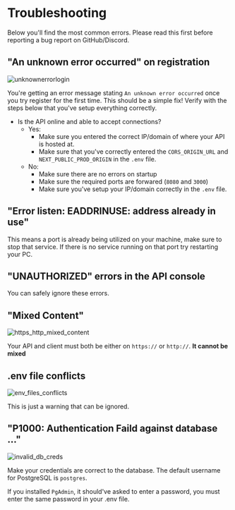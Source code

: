 # Troubleshooting

Below you'll find the most common errors. Please read this first before reporting a bug report on GitHub/Discord.

## "An unknown error occurred" on registration

![unknownerrorlogin](/unknownerrorlogin.png)

You're getting an error message stating `An unknown error occurred` once you try register for the first time. This should be a simple fix!
Verify with the steps below that you've setup everything correctly.

- Is the API online and able to accept connections?
  - Yes:
    - Make sure you entered the correct IP/domain of where your API is hosted at.
    - Make sure that you've correctly entered the `CORS_ORIGIN_URL` and `NEXT_PUBLIC_PROD_ORIGIN` in the `.env` file.
  - No:
    - Make sure there are no errors on startup
    - Make sure the required ports are forwared (`8080` and `3000`)
    - Make sure you've setup your IP/domain correctly in the `.env` file.

## "Error listen: EADDRINUSE: address already in use"

This means a port is already being utilized on your machine, make sure to stop that service.
If there is no service running on that port try restarting your PC.

## "UNAUTHORIZED" errors in the API console

You can safely ignore these errors.

## "Mixed Content"

![https_http_mixed_content](/https_http_mixed_content.png)

Your API and client must both be either on `https://` or `http://`. **It cannot be mixed**

## .env file conflicts

![env_files_conflicts](/env_files_conflicts.png)

This is just a warning that can be ignored.

## "P1000: Authentication Faild against database ..."

![invalid_db_creds](/invalid_db_creds.png)

Make your credentials are correct to the database. The default username for PostgreSQL is `postgres`.

If you installed `PgAdmin`, it should've asked to enter a password, you must enter the same password in your .env file.
